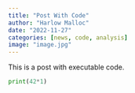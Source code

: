 ```yaml
---
title: "Post With Code"
author: "Harlow Malloc"
date: "2022-11-27"
categories: [news, code, analysis]
image: "image.jpg"
---
```


This is a post with executable code.

```python
print(42*1)
```
